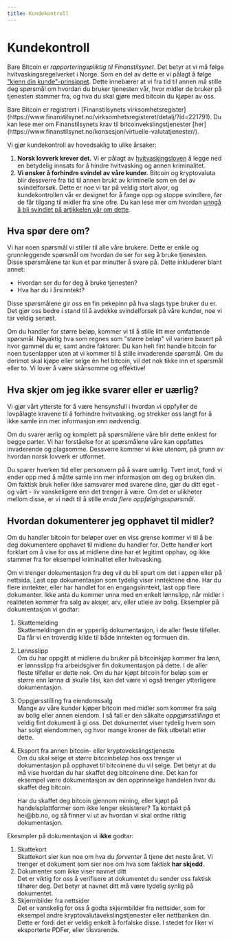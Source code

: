 ```yaml
---
title: Kundekontroll
---
```



# Kundekontroll

Bare Bitcoin er _rapporteringspliktig til Finanstilsynet_. Det betyr at vi må
følge hvitvaskingsregelverket i Norge. Som en del av dette er vi pålagt å følge
["kjenn din kunde"-prinsippet](https://www.finansnorge.no/tema/okonomisk-kriminalitet/hvitvaskingslovens-krav-om-kundetiltak-og-kyc-prinsippet/).
Dette innebærer at vi fra tid til annen må stille deg spørsmål om hvordan du
bruker tjenesten vår, hvor midler de bruker på tjenesten stammer fra, og hva du
skal gjøre med bitcoin du kjøper av oss.

<Callout type="info">
  Bare Bitcoin er registrert i [Finanstilsynets
  virksomhetsregister](https://www.finanstilsynet.no/virksomhetsregisteret/detalj/?id=221791).
  Du kan lese mer om Finanstilsynets krav til bitcoinvekslingstjenester
  [her](https://www.finanstilsynet.no/konsesjon/virtuelle-valutatjenester/).
</Callout>

Vi gjør kundekontroll av hovedsaklig to ulike årsaker:

1. **Norsk lovverk krever det.** Vi er pålagt av
   [hvitvaskingsloven](https://lovdata.no/dokument/NL/lov/2018-06-01-23) å legge
   ned en betydelig innsats for å hindre hvitvasking og annen kriminalitet.
2. **Vi ønsker å forhindre svindel av våre kunder.** Bitcoin og kryptovaluta
   blir dessverre fra tid til annen brukt av kriminelle som en del av
   svindelforsøk. Dette er noe vi tar på veldig stort alvor, og kundekontrollen
   vår er designet for å fange opp og stoppe svindlere, før de får tilgang til
   midler fra sine ofre. Du kan lese mer om hvordan
   [unngå å bli svindlet på artikkelen vår om dette](/bitcoin/svindel).

## Hva spør dere om?

Vi har noen spørsmål vi stiller til alle våre brukere. Dette er enkle og
grunnleggende spørsmål om hvordan de ser for seg å bruke tjenesten. Disse
spørsmålene tar kun et par minutter å svare på. Dette inkluderer blant annet:

- Hvordan ser du for deg å bruke tjenesten?
- Hva har du i årsinntekt?

Disse spørsmålene gir oss en fin pekepinn på hva slags type bruker du er. Det
gjør oss bedre i stand til å avdekke svindelforsøk på våre kunder, noe vi tar
veldig seriøst.

Om du handler for større beløp, kommer vi til å stille litt mer omfattende
spørsmål. Nøyaktig hva som regnes som "større beløp" vil variere basert på hvor
gammel du er, samt andre faktorer. Du kan helt fint handle bitcoin for noen
tusenlapper uten at vi kommer til å stille invaderende spørsmål. Om du derimot
skal kjøpe eller selge én hel bitcoin, vil det nok tikke inn et spørsmål eller
to. Vi lover å være skånsomme og effektive!

## Hva skjer om jeg ikke svarer eller er uærlig?

Vi gjør vårt ytterste for å være hensynsfull i hvordan vi oppfyller de
lovpålagte kravene til å forhindre hvitvasking, og strekker oss langt for å ikke
samle inn mer informasjon enn nødvendig.

Om du svarer ærlig og komplett på spørsmålene våre blir dette enklest for begge
parter. Vi har forståelse for at spørsmålene våre kan oppfattes invaderende og
plagsomme. Dessverre kommer vi ikke utenom, på grunn av hvordan norsk lovverk er
utformet.

Du sparer hverken tid eller personvern på å svare uærlig. Tvert imot, fordi vi
ender opp med å måtte samle inn mer informasjon om deg og bruken din. Om faktisk
bruk heller ikke samsvarer med svarene dine, gjør du ditt eget - og vårt - liv
vanskeligere enn det trenger å være. Om det er ulikheter mellom disse, er vi
nødt til å stille _enda flere oppfølgingsspørsmål_.

## Hvordan dokumenterer jeg opphavet til midler?

Om du handler bitcoin for beløper over en viss grense kommer vi til å be deg
dokumentere opphavet til midlene du handler for. Dette handler kort forklart om
å vise for oss at midlene dine har et legitimt opphav, og ikke stammer fra for
eksempel kriminalitet eller hvitvasking.

Om vi trenger dokumentasjon fra deg vil du bli spurt om det i appen eller på
nettsida. Last opp dokumentasjon som tydelig viser inntektene dine. Har du flere
inntekter, eller har handlet for en engangsinntekt, last opp flere dokumenter.
Ikke anta du kommer unna med en enkelt lønnslipp, når midler i realiteten kommer
fra salg av aksjer, arv, eller utleie av bolig. Eksempler på dokumentasjon vi
godtar:

1. Skattemelding  
   Skattemeldingen din er ypperlig dokumentasjon, i de aller fleste tilfeller.
   Da får vi en troverdig kilde til både inntekten og formuen din.
2. Lønnsslipp  
   Om du har oppgitt at midlene du bruker på bitcoinkjøp kommer fra lønn, er
   lønnsslipp fra arbeidsgiver fin dokumentasjon på dette. I de aller fleste
   tilfeller er dette nok. Om du har kjøpt bitcoin for beløp som er større enn
   lønna di skulle tilsi, kan det være vi også trenger ytterligere
   dokumentasjon.
3. Oppgjørsstilling fra eiendomssalg  
   Mange av våre kunder kjøper bitcoin med midler som kommer fra salg av bolig
   eller annen eiendom. I så fall er den såkalte _oppgjørsstillinga_ et veldig
   fint dokument å gi oss. Det dokumentet viser tydelig hvem som har solgt
   eiendommen, og hvor mange kroner de fikk utbetalt etter dette.
4. Eksport fra annen bitcoin- eller kryptovekslingstjeneste  
   Om du skal selge et større bitcoinbeløp hos oss trenger vi dokumentasjon på
   opphavet til bitcoinene du vil selge. Det betyr at du må vise hvordan du har
   skaffet deg bitcoinene dine. Det kan for eksempel være dokumentasjon av den
   opprinnelige handelen hvor du skaffet deg bitcoin.

   <Callout>
     Har du skaffet deg bitcoin gjennom mining, eller kjøpt på
     handelsplattformer som ikke lenger eksisterer? Ta kontakt på hei@bb.no, og
     så finner vi ut av hvordan vi skal ordne riktig dokumentasjon.
   </Callout>

Ekesmpler på dokumentasjon vi **ikke** godtar:

1. Skattekort  
   Skattekort sier kun noe om hva du _forventer_ å tjene det neste året. Vi
   trenger et dokument som sier noe om hva som faktisk **har skjedd**.
2. Dokumenter som ikke viser navnet ditt  
   Det er viktig for oss å verifisere at dokumentet du sender oss faktisk
   tilhører deg. Det betyr at navnet ditt må være tydelig synlig på dokumentet.
3. Skjermbilder fra nettsider  
   Det er vanskelig for oss å godta skjermbilder fra nettsider, som for eksempel
   andre kryptovalutavekslingstjenester eller nettbanken din. Dette er fordi det
   er veldig enkelt å forfalske disse. I stedet for liker vi eksporterte PDFer,
   eller tilsvarende.
